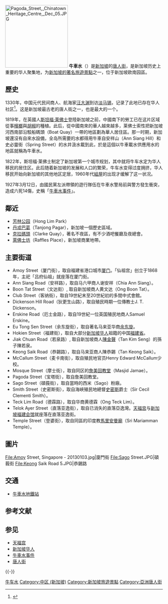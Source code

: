[[File:Pagoda_Street,_Chinatown_Heritage_Centre,_Dec_05.JPG|200px]]
{{location map|Singapore|coordinates={{coord|1.2810807|103.8421525}}| | pushpin_label_position = bottom|caption= 牛車水在新加坡的位置|label=牛車水}}
'''牛車水'''（{{lang-ms|'''Kreta Ayer'''}}）是[[新加坡|新加坡]]的[[唐人街|唐人街]]，是新加坡历史上重要的华人聚集地，为[[新加坡旅遊景點列表|新加坡的著名旅遊景點]]之一，位于新加坡欧南园區。

== 歷史 ==
1330年，中国元代民间商人、航海家[[汪大渊|汪大渊]]到访[[新加坡历史|淡马锡]]，记录了此地已存在华人社区<ref>{{Cite web|url=http://eresources.nlb.gov.sg/history/events/61d49d33-d5cd-48fc-b91b-652ca64e87c4|title=Wang Dayuan|website=HistorySG|publisher=National Library Board, Singapore|access-date=5 April 2016|archive-date=2018-08-29|archive-url=https://web.archive.org/web/20180829175230/http://eresources.nlb.gov.sg/history/events/61d49d33-d5cd-48fc-b91b-652ca64e87c4|dead-url=no}}</ref>。这是新加坡最古老的唐人街之一，也是最大的一个。

1819年，在英國人[[斯坦福·莱佛士|斯坦福·莱佛士]]登陸新加坡之前，中國南下的勞工已在这片区域從事[[檳榔|檳榔]]與[[胡椒|胡椒]]的種植。此后，從中國南來的華人越來越多，莱佛士索性把新加坡河西南部沿駁船碼頭（Boat Quay）一帶的地區劃為華人居住區。那一时期，新加坡還沒有自來水設備，全岛所需要的水都得用牛車自安祥山（Ann Siang Hill）和史必靈街（Spring Street）的水井汲水載到此，於是這個以牛車載水供應用水的地區就稱為牛車水。

1822年，斯坦福·莱佛士制定了新加坡第一个城市规划，其中就将牛车水定为华人移民的居住区。此后随着新加坡的发展和人口的繁荣，牛车水变得过度拥挤，华人移民开始向新加坡的其他地区定居，1960年代[[組屋|組屋]]的出现才缓解了这一状况。

1927年3月12日，由國民黨左派帶領的遊行隊伍在牛車水警局前與警方發生衝突，造成六死14傷，史稱「[[牛車水事件|牛車水事件]]」。

== 鄰近 ==
* [[芳林公园|芳林公园]]（Hong Lim Park）
* [[丹戎巴葛|丹戎巴葛]]（Tanjong Pagar），新加坡一個歷史區域。
* [[克拉碼頭|克拉碼頭]]（Clarke Quay），著名不夜區，有不少酒吧餐廳及夜總會。
* [[萊佛士坊|萊佛士坊]]（Raffles Place），新加坡商業地帶。

== 主要街道 ==
* Amoy Street（厦门街），取自福建省港口城市[[厦门|厦门]]。「仙祖宫」创立于1868年，主祀「吕府仙祖」就座落在厦门街。
* Ann Siang Road（安祥路），取自马六甲商人谢安祥（Chia Ann Siang）。
* Boon Tat Street（文达街）, 取自新加坡商人黄文达（Ong Boon Tat）。
* Club Street（客纳街），取自19世紀末至20世紀初的多間中式會館。
* Dickenson Hill Road（狄更生山路），取自殖民時期一位傳教士J. T. Dickenson。
* Erskine Road（厄士金路），取自19世紀一位英国殖民地商人Samuel Erskine。
* Eu Tong Sen Street（余东旋街），取自著名马来亚华商[[余东旋|余东旋]]。
* Hokien Street（福建街），取自大部分[[新加坡华人|新加坡华人]]祖籍的中国[[福建省|福建省]]。
* Jiak Chuan Road（若泉路）, 取自新加坡商人[[陳金聲|陳金聲]]（Tan Kim Seng）的孫子陳若泉。
* Keong Saik Road（恭錫路），取自马来亚商人陳恭錫（Tan Keong Saik）。
* McCallum Street（麦卡南街），取自殖民地官员Henry Edward McCallum少校。
* Mosque Street（摩士街），取自同区的[[詹美回教堂|詹美回教堂]]（Masjid Jamae）。
* Pagoda Street（宝塔街），取自詹美回教堂。
* Sago Street（碩莪街），取自當時的西米（Sago）粉廠。
* Smith Street（史密斯街），取自海峽殖民地總督[[史密斯_(海峽殖民地總督)|史密斯]]爵士（Sir Cecil Clementi Smith）。
* Teck Lim Road（德霖路），取自华商黄德霖（Ong Teck Lim）。
* Telok Ayer Street（直落亚逸街），取自已消失的直落亞逸灣。[[天福宫|天福宫]]与[[新加坡福建会馆|新加坡福建会馆]]就座落在直落亚逸街。
* Temple Street（登婆街），取自同區的印度教[[馬里安曼廟|馬里安曼廟]]（Sri Mariamman Temple）。

==圖片==
<gallery>
File:Amoy Street, Singapore - 20130103.jpg|廈門街
File:Sago Street.JPG|碩莪街
File:Keong Saik Road 5.JPG|恭錫路
</gallery>

== 交通 ==
*[[牛車水地鐵站|牛車水地鐵站]]

== 参考文献 ==
{{Reflist}}

== 参见 ==
{{Portal box|新加坡|汉字文化圈}}
* [[天福宫|天福宫]]
* [[新加坡华人|新加坡华人]]
* [[牛車水事件|牛車水事件]]
* [[唐人街|唐人街]]

{{-}}
{{唐人街}}
{{新加坡行政区划}}
[[Category:牛车水|]]
[[Category:中区_(新加坡)|Category:中区 (新加坡)]]
[[Category:新加坡旅遊景點|Category:新加坡旅遊景點]]
[[Category:亞洲唐人街|Category:亞洲唐人街]]